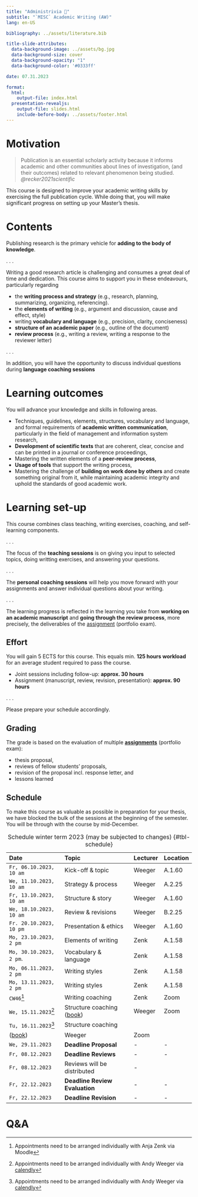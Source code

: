 ```yaml
---
title: "Administrivia 🧐"  
subtitle: "`MISC` Academic Writing (AW)"
lang: en-US

bibliography: ../assets/literature.bib

title-slide-attributes:
  data-background-image: ../assets/bg.jpg
  data-background-size: cover
  data-background-opacity: "1"
  data-background-color: '#0333ff'

date: 07.31.2023

format: 
  html:
    output-file: index.html
  presentation-revealjs:
    output-file: slides.html 
    include-before-body: ../assets/footer.html
---
```


# Motivation {.vertical-center background-color="#0333ff" background-image="../assets/bg.jpg"}

> Publication is an essential scholarly activity because it informs academic and other communities about lines of investigation, (and their outcomes) related to relevant phenomenon being studied. *@recker2021scientific*

:::notes
This course is designed to improve your academic writing skills by exercising the full publication cycle. While doing that, you will make significant progress on setting up your Master's thesis.
:::

# Contents

Publishing research is the primary vehicle for __adding to the body of knowledge__.

. . .

Writing a good research article is challenging and consumes a great deal of time and dedication. This course aims to support you in these endeavours, particularly regarding

:::incremental
- the __writing process and strategy__ (e.g., research, planning, summarizing, organizing, referencing).
- the __elements of writing__ (e.g., argument and discussion, cause and effect, style)
- writing __vocabulary and language__ (e.g., precision, clarity, conciseness)
- __structure of an academic paper__ (e.g., outline of the document)
- __review process__ (e.g., writing a review, writing a response to the reviewer letter)
:::

. . .

In addition, you will have the opportunity to discuss individual questions during __language coaching sessions__

# Learning outcomes

You will advance your knowledge and skills in following areas.

:::incremental
- Techniques, guidelines, elements, structures, vocabulary and language, and formal requirements of __academic written communication__, particularly in the field of management and information system research,
- __Development of scientific texts__ that are coherent, clear, concise and can be printed in a journal or conference proceedings,
- Mastering the written elements of a __peer-review process__,
- __Usage of tools__ that support the writing process,
- Mastering the challenge of __building on work done by others__ and create something original from it, while maintaining academic integrity and uphold the standards of good academic work.
:::

# Learning set-up

This course combines class teaching, writing exercises, coaching, and self-learning components.

. . .

The focus of the __teaching sessions__ is on giving you input to selected topics, doing writting exercises, and answering your questions. 

. . .

The __personal coaching sessions__ will help you move forward with your assignments and answer individual questions about your writing.

. . .

The learning progress is reflected in the learning you take from __working on an academic manuscript__ and __going through the review process__, more precisely, the deliverables of the [assignment](../assignment/) (portfolio exam).


## Effort

You will gain 5 ECTS for this course. This equals min. **125 hours workload** for an average student required to  pass the course.

::: incremental
-	Joint sessions including follow-up: __approx. 30 hours__
-	Assignment (manuscript, review, revision, presentation): __approx. 90 hours__
:::

. . .

Please prepare your schedule accordingly.

## Grading

The grade is based on the evaluation of multiple __[assignments](../assignment/)__ (portfolio exam):

:::incremental
- thesis proposal,
- reviews of fellow students' proposals,
- revision of the proposal incl. response letter, and
- lessons learned
:::

## Schedule {.scrollable .smaller}

:::notes
To make this course as valuable as possible in preparation for your thesis, we have blocked the bulk of the sessions at the beginning of the semester. You will be through with the course by mid-December. 
:::

:::column-page-right

|Date                    |Topic                          |Lecturer | Location  |
|:-----------------------|:------------------------------|:--------|:----------|
|`Fr, 06.10.2023, 10 am` |Kick-off & topic               |Weeger   |A.1.60
|`We, 11.10.2023, 10 am` |Strategy & process             |Weeger   |A.2.25
|`Fr, 13.10.2023, 10 am` |Structure & story              |Weeger   |A.1.60
|`We, 18.10.2023, 10 am` |Review & revisions             |Weeger   |B.2.25
|`Fr. 20.10.2023, 10 pm` |Presentation & ethics          |Weeger   |A.1.60
|`Mo, 23.10.2023, 2 pm`  |Elements of writing            |Zenk     |A.1.58
|`Mo, 30.10.2023, 2 pm`. |Vocabulary & language          |Zenk     |A.1.58
|`Mo, 06.11.2023, 2 pm`  |Writing styles                 |Zenk     |A.1.58
|`Mo, 13.11.2023, 2 pm`  |Writing styles                 |Zenk     |A.1.58
|`CW46`[^1]              |Writing coaching               |Zenk     |Zoom
|`We, 15.11.2023`[^2]    |Structure coaching  ([book](https://calendly.com/awe-hnu/academic-writing?month=2023-11)) |Weeger   |Zoom
|`Tu, 16.11.2023`[^2]    |Structure coaching
([book](https://calendly.com/awe-hnu/academic-writing?month=2023-11)) |Weeger   |Zoom
|`We, 29.11.2023`        |__Deadline Proposal__          |-        |-
|`Fr, 08.12.2023`        |__Deadline Reviews__           |-        |-
|`Fr, 08.12.2023`        |Reviews will be distributed    |-
|`Fr, 22.12.2023`        |__Deadline Review Evaluation__ |-        |-
|`Fr, 22.12.2023`        |__Deadline Revision__          |-        |-

: Schedule winter term 2023 (may be subjected to changes) {#tbl-schedule}

:::

[^1]: Appointments need to be arranged individually with Anja Zenk via Moodle
[^2]: Appointments need to be arranged individually with Andy Weeger via [calendly](https://calendly.com/awe-hnu/academic-writing?month=2023-11)

# Q&A {.html-hidden .unlisted .vertical-center background-color="#0333ff" background-image="../assets/images/bg.jpg"}
